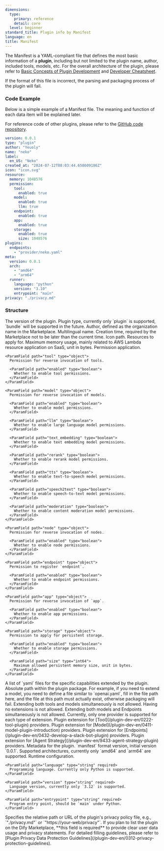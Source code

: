 ```yaml
---
dimensions:
  type:
    primary: reference
    detail: core
  level: beginner
standard_title: Plugin info by Manifest
language: en
title: Manifest
---
```


The Manifest is a YAML-compliant file that defines the most basic information of a **plugin**, including but not limited to the plugin name, author, included tools, models, etc. For the overall architecture of the plugin, please refer to [Basic Concepts of Plugin Development](/plugin-dev-en/0111-getting-started-dify-plugin) and [Developer Cheatsheet](/plugin-dev-en/0131-cheatsheet).

If the format of this file is incorrect, the parsing and packaging process of the plugin will fail.

### Code Example

Below is a simple example of a Manifest file. The meaning and function of each data item will be explained later.

For reference code of other plugins, please refer to the [GitHub code repository](https://github.com/langgenius/dify-official-plugins/blob/main/tools/google/manifest.yaml).

```yaml
version: 0.0.1
type: "plugin"
author: "Yeuoly"
name: "neko"
label:
  en_US: "Neko"
created_at: "2024-07-12T08:03:44.658609186Z"
icon: "icon.svg"
resource:
  memory: 1048576
  permission:
    tool:
      enabled: true
    model:
      enabled: true
      llm: true
    endpoint:
      enabled: true
    app:
      enabled: true
    storage:
      enabled: true
      size: 1048576
plugins:
  endpoints:
    - "provider/neko.yaml"
meta:
  version: 0.0.1
  arch:
    - "amd64"
    - "arm64"
  runner:
    language: "python"
    version: "3.10"
    entrypoint: "main"
privacy: "./privacy.md"
```

### Structure

<ParamField path="version" type="version" required>
  The version of the plugin.
</ParamField>

<ParamField path="type" type="string" required>
  Plugin type, currently only `plugin` is supported, `bundle` will be supported in the future.
</ParamField>

<ParamField path="author" type="string" required>
  Author, defined as the organization name in the Marketplace.
</ParamField>

<ParamField path="label" type="object" required>
  Multilingual name.
</ParamField>

<ParamField path="created_at" type="RFC3339" required>
  Creation time, required by the Marketplace not to be later than the current time.
</ParamField>

<ParamField path="icon" type="string" required>
  Icon path.
</ParamField>

<ParamField path="resource" type="object">
  Resources to apply for.
  
  <ParamField path="memory" type="int64">
    Maximum memory usage, mainly related to AWS Lambda resource application on SaaS, unit in bytes.
  </ParamField>
  
  <ParamField path="permission" type="object">
    Permission application.
    
    <ParamField path="tool" type="object">
      Permission for reverse invocation of tools.
      
      <ParamField path="enabled" type="boolean">
        Whether to enable tool permissions.
      </ParamField>
    </ParamField>
    
    <ParamField path="model" type="object">
      Permission for reverse invocation of models.
      
      <ParamField path="enabled" type="boolean">
        Whether to enable model permissions.
      </ParamField>
      
      <ParamField path="llm" type="boolean">
        Whether to enable large language model permissions.
      </ParamField>
      
      <ParamField path="text_embedding" type="boolean">
        Whether to enable text embedding model permissions.
      </ParamField>
      
      <ParamField path="rerank" type="boolean">
        Whether to enable rerank model permissions.
      </ParamField>
      
      <ParamField path="tts" type="boolean">
        Whether to enable text-to-speech model permissions.
      </ParamField>
      
      <ParamField path="speech2text" type="boolean">
        Whether to enable speech-to-text model permissions.
      </ParamField>
      
      <ParamField path="moderation" type="boolean">
        Whether to enable content moderation model permissions.
      </ParamField>
    </ParamField>
    
    <ParamField path="node" type="object">
      Permission for reverse invocation of nodes.
      
      <ParamField path="enabled" type="boolean">
        Whether to enable node permissions.
      </ParamField>
    </ParamField>
    
    <ParamField path="endpoint" type="object">
      Permission to register `endpoint`.
      
      <ParamField path="enabled" type="boolean">
        Whether to enable endpoint permissions.
      </ParamField>
    </ParamField>
    
    <ParamField path="app" type="object">
      Permission for reverse invocation of `app`.
      
      <ParamField path="enabled" type="boolean">
        Whether to enable app permissions.
      </ParamField>
    </ParamField>
    
    <ParamField path="storage" type="object">
      Permission to apply for persistent storage.
      
      <ParamField path="enabled" type="boolean">
        Whether to enable storage permissions.
      </ParamField>
      
      <ParamField path="size" type="int64">
        Maximum allowed persistent memory size, unit in bytes.
      </ParamField>
    </ParamField>
  </ParamField>
</ParamField>

<ParamField path="plugins" type="object" required>
  A list of `yaml` files for the specific capabilities extended by the plugin. Absolute path within the plugin package. For example, if you need to extend a model, you need to define a file similar to `openai.yaml`, fill in the file path here, and the file at this path must actually exist, otherwise packaging will fail.

  <Warning>
    Extending both tools and models simultaneously is not allowed.
  </Warning>
  
  <Warning>
    Having no extensions is not allowed.
  </Warning>

  <Warning>
    Extending both models and Endpoints simultaneously is not allowed.
  </Warning>
  
  <Warning>
    Currently, only one provider is supported for each type of extension.
  </Warning>
  
  <ParamField path="tools" type="array[string]">
    Plugin extension for [Tool](/plugin-dev-en/0222-tool-plugin) providers.
  </ParamField>
  
  <ParamField path="models" type="array[string]">
    Plugin extension for [Model](/plugin-dev-en/0411-model-plugin-introduction) providers.
  </ParamField>
  
  <ParamField path="endpoints" type="array[string]">
    Plugin extension for [Endpoints](/plugin-dev-en/0432-develop-a-slack-bot-plugin) providers.
  </ParamField>
  
  <ParamField path="agent_strategies" type="array[string]">
    Plugin extension for [Agent Strategy](/plugin-dev-en/9433-agent-strategy-plugin) providers.
  </ParamField>
</ParamField>

<ParamField path="meta" type="object" required>
  Metadata for the plugin.
  
  <ParamField path="version" type="version" required>
    `manifest` format version, initial version `0.0.1`.
  </ParamField>
  
  <ParamField path="arch" type="array[string]" required>
    Supported architectures, currently only `amd64` and `arm64` are supported.
  </ParamField>
  
  <ParamField path="runner" type="object" required>
    Runtime configuration.
    
    <ParamField path="language" type="string" required>
      Programming language. Currently only Python is supported.
    </ParamField>
    
    <ParamField path="version" type="string" required>
      Language version, currently only `3.12` is supported.
    </ParamField>
    
    <ParamField path="entrypoint" type="string" required>
      Program entry point, should be `main` under Python.
    </ParamField>
  </ParamField>
</ParamField>

<ParamField path="privacy" type="string">
  Specifies the relative path or URL of the plugin's privacy policy file, e.g., `"./privacy.md"` or `"https://your-web/privacy"`. If you plan to list the plugin on the Dify Marketplace, **this field is required** to provide clear user data usage and privacy statements. For detailed filling guidelines, please refer to [Plugin Privacy Data Protection Guidelines](/plugin-dev-en/0312-privacy-protection-guidelines).
</ParamField>
